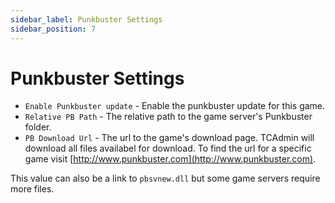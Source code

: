```yaml
---
sidebar_label: Punkbuster Settings
sidebar_position: 7
---
```


# Punkbuster Settings

- `Enable Punkbuster update` - Enable the punkbuster update for this game.
- `Relative PB Path` - The relative path to the game server's Punkbuster folder.
- `PB Download Url` - The url to the game's download page. TCAdmin will download all files availabel for download. To find the url for a specific game visit [http://www.punkbuster.com](http://www.punkbuster.com).

This value can also be a link to `pbsvnew.dll` but some game servers require more files.